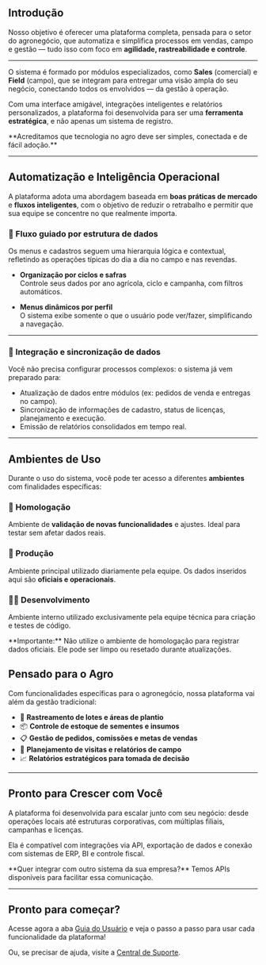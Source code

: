 
## Introdução

Nosso objetivo é oferecer uma plataforma completa, pensada para o setor do agronegócio, que automatiza e simplifica processos em vendas, campo e gestão — tudo isso com foco em **agilidade, rastreabilidade e controle**.

---

O sistema é formado por módulos especializados, como **Sales** (comercial) e **Field** (campo), que se integram para entregar uma visão ampla do seu negócio, conectando todos os envolvidos — da gestão à operação.

Com uma interface amigável, integrações inteligentes e relatórios personalizados, a plataforma foi desenvolvida para ser uma **ferramenta estratégica**, e não apenas um sistema de registro.

<Callout type="info" emoji="🌱">
**Acreditamos que tecnologia no agro deve ser simples, conectada e de fácil adoção.**
</Callout>

---

## Automatização e Inteligência Operacional

A plataforma adota uma abordagem baseada em **boas práticas de mercado** e **fluxos inteligentes**, com o objetivo de reduzir o retrabalho e permitir que sua equipe se concentre no que realmente importa.

### 🌾 Fluxo guiado por estrutura de dados

Os menus e cadastros seguem uma hierarquia lógica e contextual, refletindo as operações típicas do dia a dia no campo e nas revendas.

- **Organização por ciclos e safras**  
  Controle seus dados por ano agrícola, ciclo e campanha, com filtros automáticos.

- **Menus dinâmicos por perfil**  
  O sistema exibe somente o que o usuário pode ver/fazer, simplificando a navegação.

---

### 🔄 Integração e sincronização de dados

Você não precisa configurar processos complexos: o sistema já vem preparado para:

- Atualização de dados entre módulos (ex: pedidos de venda e entregas no campo).  
- Sincronização de informações de cadastro, status de licenças, planejamento e execução.  
- Emissão de relatórios consolidados em tempo real.

---

## Ambientes de Uso

Durante o uso do sistema, você pode ter acesso a diferentes **ambientes** com finalidades específicas:

### 🧪 Homologação  
Ambiente de **validação de novas funcionalidades** e ajustes. Ideal para testar sem afetar dados reais.

### 🚀 Produção  
Ambiente principal utilizado diariamente pela equipe. Os dados inseridos aqui são **oficiais e operacionais**.

### 🧑‍💻 Desenvolvimento  
Ambiente interno utilizado exclusivamente pela equipe técnica para criação e testes de código.

<Callout type="warning" emoji="⚠️">
**Importante:** Não utilize o ambiente de homologação para registrar dados oficiais. Ele pode ser limpo ou resetado durante atualizações.
</Callout>



## Pensado para o Agro

Com funcionalidades específicas para o agronegócio, nossa plataforma vai além da gestão tradicional:

- 🌱 **Rastreamento de lotes e áreas de plantio**  
- 📦 **Controle de estoque de sementes e insumos**  
- 📋 **Gestão de pedidos, comissões e metas de vendas**  
- 📍 **Planejamento de visitas e relatórios de campo**
- 📈 **Relatórios estratégicos para tomada de decisão**

---

## Pronto para Crescer com Você

A plataforma foi desenvolvida para escalar junto com seu negócio: desde operações locais até estruturas corporativas, com múltiplas filiais, campanhas e licenças.

Ela é compatível com integrações via API, exportação de dados e conexão com sistemas de ERP, BI e controle fiscal.

<Callout type="info" emoji="🔗">
**Quer integrar com outro sistema da sua empresa?**  
Temos APIs disponíveis para facilitar essa comunicação.
</Callout>

---

## Pronto para começar?

Acesse agora a aba [Guia do Usuário](#) e veja o passo a passo para usar cada funcionalidade da plataforma!

Ou, se precisar de ajuda, visite a [Central de Suporte](#).

